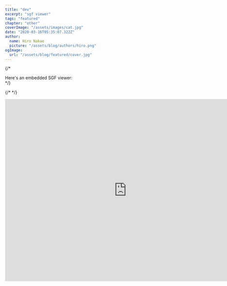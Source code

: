 ```yaml
---
title: "dev"
excerpt: "sgf viewer"
tags: "featured"
chapter: "other"
coverImage: "/assets/images/cat.jpg"
date: "2020-03-16T05:35:07.322Z"
author:
  name: Hiro Nakae
  picture: "/assets/blog/authors/hiro.png"
ogImage:
  url: "/assets/blog/featured/cover.jpg"
---
```




<div className="py-10 flex flex-col space-y-3 justify-center items-start h-full ">

  {/* <div className="text-xl font-medium "> Here's an embedded SGF viewer:</div> */}


  

  {/* <EidoGoViewer sgf="(;GM[1]FF[4]CA[UTF-8]AP[Sabaki:0.52.2]KM[7.5]SZ[19]DT[2023-05-30];B[dd];W[pd];B[dp];W[pp];B[fc];W[pj];B[jj])" /> */}

<iframe 
  src="https://online-go.com/game/65736648" 
  width="800px" 
  height="600px" 
  allowtransparency="true" 
  scrolling="no" 
  frameBorder="0"
  className="rounded-md"
></iframe>
  

</div>

